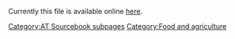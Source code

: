 Currently this file is available online [http://www.cd3wd.com/cd3wd_40/JF/419/08-300.pdf here].


{{DEFAULTSORT:{{SUBPAGENAME}}}} 
[[Category:AT Sourcebook subpages]]
[[Category:Food and agriculture]]